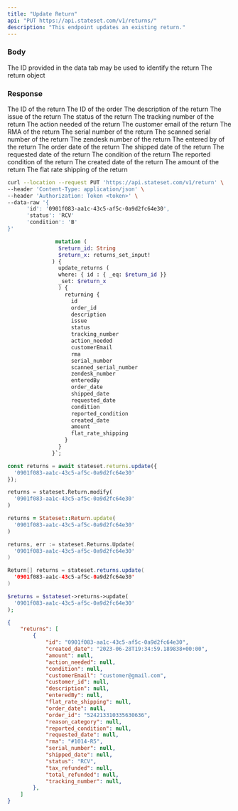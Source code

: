 ```yaml
---
title: "Update Return"
api: "PUT https://api.stateset.com/v1/returns/"
description: "This endpoint updates an existing return."
---
```


### Body

<ParamField body="return_id" type="string">
  The ID provided in the data tab may be used to identify the return
</ParamField>

<ParamField body="return" type="object">
  The return object
</ParamField>

### Response

<ResponseField name="id" type="string">
  The ID of the return
</ResponseField>

<ResponseField name="order_id" type="string">
  The ID of the order
</ResponseField>

<ResponseField name="description" type="string">
  The description of the return
</ResponseField>

<ResponseField name="issue" type="string">
  The issue of the return
</ResponseField>

<ResponseField name="status" type="string">
  The status of the return
</ResponseField>

<ResponseField name="tracking_number" type="string">
  The tracking number of the return
</ResponseField>

<ResponseField name="action_needed" type="string">
  The action needed of the return
</ResponseField>

<ResponseField name="customerEmail" type="string">
  The customer email of the return
</ResponseField>

<ResponseField name="rma" type="string">
  The RMA of the return
</ResponseField>

<ResponseField name="serial_number" type="string">
  The serial number of the return
</ResponseField>

<ResponseField name="scanned_serial_number" type="string">
  The scanned serial number of the return
</ResponseField>

<ResponseField name="zendesk_number" type="string">
  The zendesk number of the return
</ResponseField>

<ResponseField name="enteredBy" type="string">
  The entered by of the return
</ResponseField>

<ResponseField name="order_date" type="string">
  The order date of the return
</ResponseField>

<ResponseField name="shipped_date" type="string">
  The shipped date of the return
</ResponseField>

<ResponseField name="requested_date" type="string">
  The requested date of the return
</ResponseField>

<ResponseField name="condition" type="string">
  The condition of the return
</ResponseField>

<ResponseField name="reported_condition" type="string">
  The reported condition of the return
</ResponseField>

<ResponseField name="created_date" type="string">
  The created date of the return
</ResponseField>

<ResponseField name="amount" type="string">
  The amount of the return
</ResponseField>

<ResponseField name="flat_rate_shipping" type="string">
  The flat rate shipping of the return
</ResponseField>


<RequestExample>

```bash cURL
curl --location --request PUT 'https://api.stateset.com/v1/return' \
--header 'Content-Type: application/json' \
--header 'Authorization: Token <token>' \
--data-raw '{
      'id': '0901f083-aa1c-43c5-af5c-0a9d2fc64e30',
      'status': 'RCV'
      'condition': 'B'
}'
```

```graphQL GraphQL
               mutation (
                $return_id: String
                $return_x: returns_set_input!
              ) {
                update_returns (
                where: { id : { _eq: $return_id }}
                _set: $return_x
                ) {
                  returning {
                    id
                    order_id
                    description
                    issue
                    status
                    tracking_number
                    action_needed
                    customerEmail
                    rma
                    serial_number
                    scanned_serial_number
                    zendesk_number
                    enteredBy
                    order_date
                    shipped_date
                    requested_date
                    condition
                    reported_condition
                    created_date
                    amount
                    flat_rate_shipping
                  }
                }
              }`;
```

```js Node.js
const returns = await stateset.returns.update({
  '0901f083-aa1c-43c5-af5c-0a9d2fc64e30'
});

```

```python Python
returns = stateset.Return.modify(
  '0901f083-aa1c-43c5-af5c-0a9d2fc64e30'
)

```

```ruby Ruby
returns = Stateset::Return.update(
  '0901f083-aa1c-43c5-af5c-0a9d2fc64e30'
)

```

```go Go
returns, err := stateset.Returns.Update(
  '0901f083-aa1c-43c5-af5c-0a9d2fc64e30'
)

```

```java Java
Return[] returns = stateset.returns.update(
  '0901f083-aa1c-43c5-af5c-0a9d2fc64e30'
)

```

```php PHP
$returns = $stateset->returns->update(
  '0901f083-aa1c-43c5-af5c-0a9d2fc64e30'
);

```


</RequestExample>

<ResponseExample>

```json Response
{
    "returns": [
        {
            "id": "0901f083-aa1c-43c5-af5c-0a9d2fc64e30",
            "created_date": "2023-06-28T19:34:59.189838+00:00",
            "amount": null,
            "action_needed": null,
            "condition": null,
            "customerEmail": "customer@gmail.com",
            "customer_id": null,
            "description": null,
            "enteredBy": null,
            "flat_rate_shipping": null,
            "order_date": null,
            "order_id": "524213310335630636",
            "reason_category": null,
            "reported_condition": null,
            "requested_date": null,
            "rma": "#1014-R5",
            "serial_number": null,
            "shipped_date": null,
            "status": "RCV",
            "tax_refunded": null,
            "total_refunded": null,
            "tracking_number": null,
        },
    ]
}   
```

</ResponseExample>
